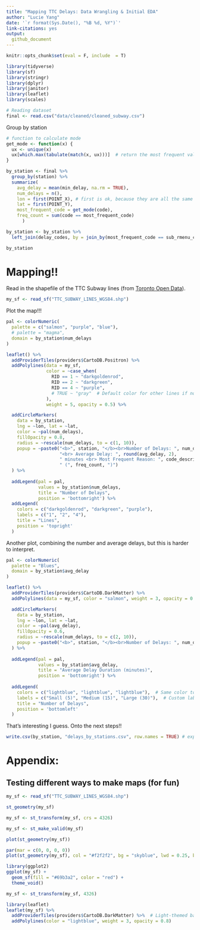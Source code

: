 ```yaml
---
title: "Mapping TTC Delays: Data Wrangling & Initial EDA"
author: "Lucie Yang"
date: '`r format(Sys.Date(), "%B %d, %Y")`'
link-citations: yes
output: 
  github_document
---
```


```r
knitr::opts_chunk$set(eval = F, include  = T)

library(tidyverse)
library(sf)
library(stringr)
library(dplyr)
library(janitor)
library(leaflet)
library(scales)
```

```r
# Reading dataset
final <- read.csv("data/cleaned/cleaned_subway.csv")
```

Group by station
```r
# function to calculate mode
get_mode <- function(x) {
  ux <- unique(x)
  ux[which.max(tabulate(match(x, ux)))]  # return the most frequent value
}
```

```r
by_station <- final %>%
  group_by(station) %>%
  summarize(
    avg_delay = mean(min_delay, na.rm = TRUE),
    num_delays = n(),
    lon = first(POINT_X), # first is ok, because they are all the same for each station
    lat = first(POINT_Y),
    most_frequent_code = get_mode(code),
    freq_count = sum(code == most_frequent_code)
      )

by_station <- by_station %>% 
  left_join(delay_codes, by = join_by(most_frequent_code == sub_rmenu_code))

by_station
```

# Mapping!!

Read in the shapefile of the TTC Subway lines (from [Toronto Open Data](https://open.toronto.ca/dataset/ttc-subway-shapefiles/)). 
```r
my_sf <- read_sf("TTC_SUBWAY_LINES_WGS84.shp")
```

Plot the map!!!
```r
pal <- colorNumeric(
  palette = c("salmon", "purple", "blue"),
  # palette = "magma",
  domain = by_station$num_delays
)

leaflet() %>%
  addProviderTiles(providers$CartoDB.Positron) %>%
  addPolylines(data = my_sf, 
               color = ~case_when(
                 RID == 1 ~ "darkgoldenrod",      
                 RID == 2 ~ "darkgreen",    
                 RID == 4 ~ "purple", 
                 # TRUE ~ "gray"  # Default color for other lines if not specified
               ),
               weight = 5, opacity = 0.5) %>% 

  addCircleMarkers(
    data = by_station,
    lng = ~lon, lat = ~lat, 
    color = ~pal(num_delays),
    fillOpacity = 0.8,
    radius = ~rescale(num_delays, to = c(1, 10)),
    popup = ~paste0("<b>", station, "</b><br>Number of Delays: ", num_delays, 
                    "<br> Average Delay: ", round(avg_delay, 2), 
                    " minutes <br> Most Frequent Reason: ", code_description, 
                    " (", freq_count, ")")
  ) %>%
  
  addLegend(pal = pal, 
            values = by_station$num_delays,
            title = "Number of Delays",
            position = 'bottomright') %>% 
  addLegend(
    colors = c("darkgoldenrod", "darkgreen", "purple"),
    labels = c("1", "2", "4"),
    title = "Lines",
    position = 'topright'
  )
```

Another plot, combining the number and average delays, but this is harder to interpret.
```r
pal <- colorNumeric(
  palette = "Blues",
  domain = by_station$avg_delay
)

leaflet() %>%
  addProviderTiles(providers$CartoDB.DarkMatter) %>%
  addPolylines(data = my_sf, color = "salmon", weight = 3, opacity = 0.8) %>%

  addCircleMarkers(
    data = by_station,
    lng = ~lon, lat = ~lat, 
    color = ~pal(avg_delay),
    fillOpacity = 0.6,
    radius = ~rescale(num_delays, to = c(2, 10)),
    popup = ~paste0("<b>", station, "</b><br>Number of Delays: ", num_delays, "<br> Average Delay: ", avg_delay)
  ) %>%
  
  addLegend(pal = pal, 
            values = by_station$avg_delay,
            title = "Average Delay Duration (minutes)",
            position = 'bottomright') %>% 
  
  addLegend(
    colors = c("lightblue", "lightblue", "lightblue"),  # Same color to simulate circle sizes
    labels = c("Small (5)", "Medium (15)", "Large (30)"),  # Custom labels for size range
    title = "Number of Delays", 
    position = 'bottomleft'
  )
```

That's interesting I guess. Onto the next steps!!
```r
write.csv(by_station, "delays_by_stations.csv", row.names = TRUE) # export
```

# Appendix: 
## Testing different ways to make maps (for fun)
```r
my_sf <- read_sf("TTC_SUBWAY_LINES_WGS84.shp")
```

```r
st_geometry(my_sf)
```
```r
my_sf <- st_transform(my_sf, crs = 4326)
```

```r
my_sf <- st_make_valid(my_sf)
```

```r
plot(st_geometry(my_sf))
```

```r
par(mar = c(0, 0, 0, 0))
plot(st_geometry(my_sf), col = "#f2f2f2", bg = "skyblue", lwd = 0.25, border = 0)
```

```r
library(ggplot2)
ggplot(my_sf) +
  geom_sf(fill = "#69b3a2", color = "red") +
  theme_void()
```

```r
my_sf <- st_transform(my_sf, 4326)
```

```r
library(leaflet)
leaflet(my_sf) %>%
  addProviderTiles(providers$CartoDB.DarkMatter) %>%  # Light-themed basemap
  addPolylines(color = "lightblue", weight = 3, opacity = 0.8)
```
